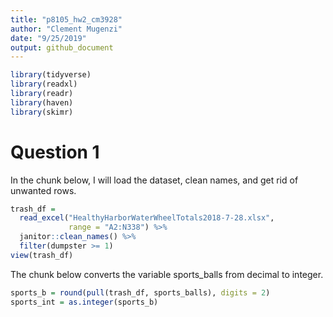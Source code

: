 ```yaml
---
title: "p8105_hw2_cm3928"
author: "Clement Mugenzi"
date: "9/25/2019"
output: github_document
---
```


```r
library(tidyverse)
library(readxl)
library(readr)
library(haven)
library(skimr)
```

# Question 1

In the chunk below, I will load the dataset, clean names, and get rid of unwanted rows.

```r
trash_df = 
  read_excel("HealthyHarborWaterWheelTotals2018-7-28.xlsx",
             range = "A2:N338") %>% 
  janitor::clean_names() %>% 
  filter(dumpster >= 1)
view(trash_df)
```

The chunk below converts the variable sports_balls from decimal to integer.

```r
sports_b = round(pull(trash_df, sports_balls), digits = 2)
sports_int = as.integer(sports_b)
```





